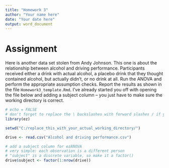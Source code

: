 ```yaml
---
title: "Homework 3"
author: "Your name here"
date: "Your date here"
output: word_document
---
```


# Assignment

Here is another data set stolen from Andy Johnson. This one is about the relationship between alcohol and driving performance. Participants received either a drink with actual alcohol, a placebo drink that they thought contained alcohol, but actually didn't, or no drink at all.
Run the ANOVA and perform the appropriate assumption checks. Report the results as shown in the file `Homework3_template.Rmd`.
I've already started you off with opening the file below and adding a subject column -- you just have to make sure the working directory is correct.

```r
# echo = FALSE 
# don't forget to replace the \ backslashes with forward slashes / if you're on Windows
library(ez)

setwd("C:/replace_this_with_your_actual_working_directory/")

drive <- read.csv("Alcohol and driving performance.csv")

# add a subject column for ezANOVA
# very simple: each observation is a different person
# "subject" is a discrete variable, so make it a factor()
drive$subject <- factor(1:nrow(drive))
```


